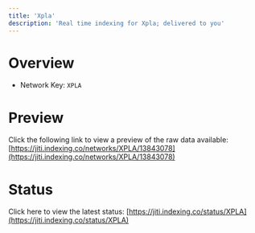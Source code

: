 ```yaml
---
title: 'Xpla'
description: 'Real time indexing for Xpla; delivered to you'
---
```


# Overview
- Network Key: `XPLA`

# Preview
Click the following link to view a preview of the raw data available: [https://jiti.indexing.co/networks/XPLA/13843078](https://jiti.indexing.co/networks/XPLA/13843078)

# Status
Click here to view the latest status: [https://jiti.indexing.co/status/XPLA](https://jiti.indexing.co/status/XPLA)
